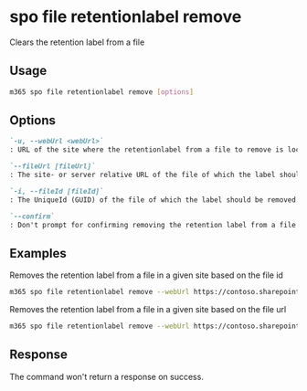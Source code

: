 
# spo file retentionlabel remove

Clears the retention label from a file

## Usage

```sh
m365 spo file retentionlabel remove [options]
```

## Options

```md defintion-list
`-u, --webUrl <webUrl>`
: URL of the site where the retentionlabel from a file to remove is located

`--fileUrl [fileUrl]`
: The site- or server relative URL of the file of which the label should be removed. Specify either `fileUrl` or `fileId` but not both.

`-i, --fileId [fileId]`
: The UniqueId (GUID) of the file of which the label should be removed. Specify either `fileUrl` or `fileId` but not both.

`--confirm`
: Don't prompt for confirming removing the retention label from a file
```

<Global />

## Examples

Removes the retention label from a file in a given site based on the file id

```sh
m365 spo file retentionlabel remove --webUrl https://contoso.sharepoint.com/sites/project-x --fileId 0cd891ef-afce-4e55-b836-fce03286cccf
```

Removes the retention label from a file in a given site based on the file url

```sh
m365 spo file retentionlabel remove --webUrl https://contoso.sharepoint.com/sites/project-x --fileUrl /sites/project-x/Shared Documents/Document.docx --id 1
```

## Response

The command won't return a response on success.
